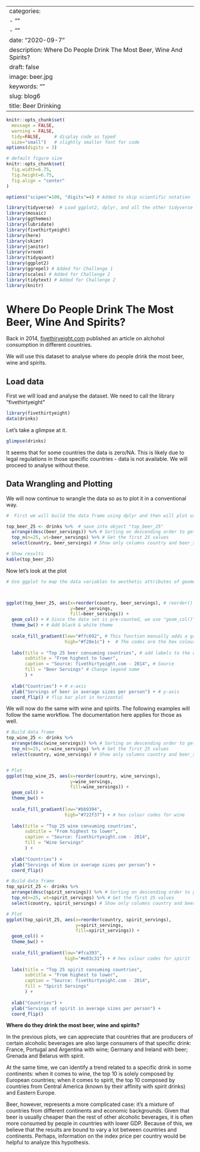 
---
categories:
- ""
- ""
date: "2020-09-7"
description: Where Do People Drink The Most Beer, Wine And Spirits?
draft: false
image: beer.jpg
keywords: ""
slug: blog6
title: Beer Drinking
---

```r
knitr::opts_chunk$set(
  message = FALSE, 
  warning = FALSE, 
  tidy=FALSE,     # display code as typed
  size="small")   # slightly smaller font for code
options(digits = 3)

# default figure size
knitr::opts_chunk$set(
  fig.width=6.75, 
  fig.height=6.75,
  fig.align = "center"
)

options("scipen"=100, "digits"=4) # Added to skip scientific notation
```


```r
library(tidyverse)  # Load ggplot2, dplyr, and all the other tidyverse packages
library(mosaic)
library(ggthemes)
library(lubridate)
library(fivethirtyeight)
library(here)
library(skimr)
library(janitor)
library(vroom)
library(tidyquant)
library(ggplot2)
library(ggrepel) # Added for Challenge 1
library(scales) # Added for Challenge 2
library(tidytext) # Added for Challenge 2
library(knitr)
```



# Where Do People Drink The Most Beer, Wine And Spirits?

Back in 2014, [fivethiryeight.com](https://fivethirtyeight.com/features/dear-mona-followup-where-do-people-drink-the-most-beer-wine-and-spirits/) published an article on alchohol consumption in different countries.

We will use this dataset to analyse where do people drink the most beer, wine and spirits.

## Load data

First we will load and analyse the dataset. We need to call the library "fivethirtyeight"
```r
library(fivethirtyeight)
data(drinks)
```

Let's take a glimpse at it.

```r
glimpse(drinks)
```
It seems that for some countries the data is zero/NA. This is likely due to legal regulations in those specific countries - data is not available. We will proceed to analyse without these.

## Data Wrangling and Plotting

We will now continue to wrangle the data so as to plot it in a conventional way.
```r

#  First we will build the data frame using dplyr and then will plot using ggplot.

top_beer_25 <- drinks %>%  # save into object "top_beer_25"
  arrange(desc(beer_servings)) %>% # Sorting on descending order to get the highest values on top
  top_n(n=25, wt=beer_servings) %>% # Get the first 25 values
  select(country, beer_servings) # Show only columns country and beer_savings

# Show results 
kable(top_beer_25)
```
Now let's look at the plot

```r

# Use ggplot to map the data variables to aesthetic attributes of geometric objects. 



ggplot(top_beer_25, aes(x=reorder(country, beer_servings), # reorder() in x-axis will provide the order established on the df
                        y=beer_servings, 
                        fill=beer_servings)) + 
  geom_col() + # Since the data set is pre-counted, we use "geom_col()" for bar plots
  theme_bw() + # Add black & white theme
  
  scale_fill_gradient(low="#ffc692", # This function manually adds a gradient to the fill variable.
                      high="#f28e1c") +  # The codes are the hex colour codes for beer
  
  labs(title = "Top 25 beer consuming countries", # add labels to the df
       subtitle = "From highest to lower",
       caption = "Source: fivethirtyeight.com - 2014", # Source
       fill = "Beer Servings" # Change legend name
       ) +
  
  xlab("Countries") + # x-axis
  ylab("Servings of beer in average sizes per person") + # y-axis
  coord_flip() # flip bar plot in horizontal

```

We will now do the same with wine and spirits. The following examples will follow the same workflow. The documentation here applies for those as well.

```r

# Build data frame
top_wine_25 <- drinks %>% 
  arrange(desc(wine_servings)) %>% # Sorting on descending order to get the highest values on top
  top_n(n=25, wt=wine_servings) %>% # Get the first 25 values
  select(country, wine_servings) # Show only columns country and beer_savings


# Plot
ggplot(top_wine_25, aes(x=reorder(country, wine_servings), 
                        y=wine_servings, 
                        fill=wine_servings)) +
  geom_col() +
  theme_bw() +
  
  scale_fill_gradient(low="#bb9394",
                      high="#722f37") + # hex colour codes for wine
  
  labs(title = "Top 25 wine consuming countries", 
       subtitle = "From highest to lower",
       caption = "Source: fivethirtyeight.com - 2014",
       fill = "Wine Servings"
       ) +
  
  xlab("Countries") + 
  ylab("Servings of Wine in average sizes per person") +
  coord_flip()

```


```r

# Build data frame
top_spirit_25 <- drinks %>% 
  arrange(desc(spirit_servings)) %>% # Sorting on descending order to get the highest values on top
  top_n(n=25, wt=spirit_servings) %>% # Get the first 25 values
  select(country, spirit_servings) # Show only columns country and beer_savings

# Plot
ggplot(top_spirit_25, aes(x=reorder(country, spirit_servings), 
                          y=spirit_servings, 
                          fill=spirit_servings)) +
  geom_col() +
  theme_bw() +
  
  scale_fill_gradient(low="#fca393",
                      high="#e03c31") + # hex colour codes for spirit
  
  labs(title = "Top 25 spirit consuming countries", 
       subtitle = "From highest to lower",
       caption = "Source: fivethirtyeight.com - 2014",
       fill = "Spirit Servings"
       ) +
  
  xlab("Countries") + 
  ylab("Servings of spirit in average sizes per person") +
  coord_flip()

```

**Where do they drink the most beer, wine and spirits?**

In the previous plots, we can appreciate that countries that are producers of certain alcoholic beverages are also large consumers of that specific drink: France, Portugal and Argentina with wine; Germany and Ireland with beer; Grenada and Belarus with spirit.

At the same time, we can identify a trend related to a specific drink in some continents: when it comes to wine, the top 10 is solely composed by European countries; when it comes to spirit, the top 10 composed by countries from Central America (known by their affinity with spirit drinks) and Eastern Europe. 

Beer, however, represents a more complicated case: it's a mixture of countries from different continents and economic backgrounds. Given that beer is usually cheaper than the rest of other alcoholic beverages, it is often more consumed by people in countries with lower GDP. Because of this, we believe that the results are bound to vary a lot between countries and continents. Perhaps, information on the index price per country would be helpful to analyze this hypothesis.
